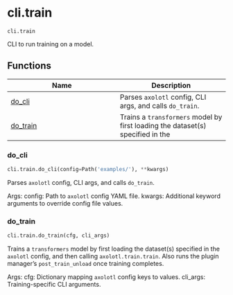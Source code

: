 # cli.train { #axolotl.cli.train }

`cli.train`

CLI to run training on a model.

## Functions

| Name | Description |
| --- | --- |
| [do_cli](#axolotl.cli.train.do_cli) | Parses `axolotl` config, CLI args, and calls `do_train`. |
| [do_train](#axolotl.cli.train.do_train) | Trains a `transformers` model by first loading the dataset(s) specified in the |

### do_cli { #axolotl.cli.train.do_cli }

```python
cli.train.do_cli(config=Path('examples/'), **kwargs)
```

Parses `axolotl` config, CLI args, and calls `do_train`.

Args:
    config: Path to `axolotl` config YAML file.
    kwargs: Additional keyword arguments to override config file values.

### do_train { #axolotl.cli.train.do_train }

```python
cli.train.do_train(cfg, cli_args)
```

Trains a `transformers` model by first loading the dataset(s) specified in the
`axolotl` config, and then calling `axolotl.train.train`. Also runs the plugin
manager's `post_train_unload` once training completes.

Args:
    cfg: Dictionary mapping `axolotl` config keys to values.
    cli_args: Training-specific CLI arguments.
